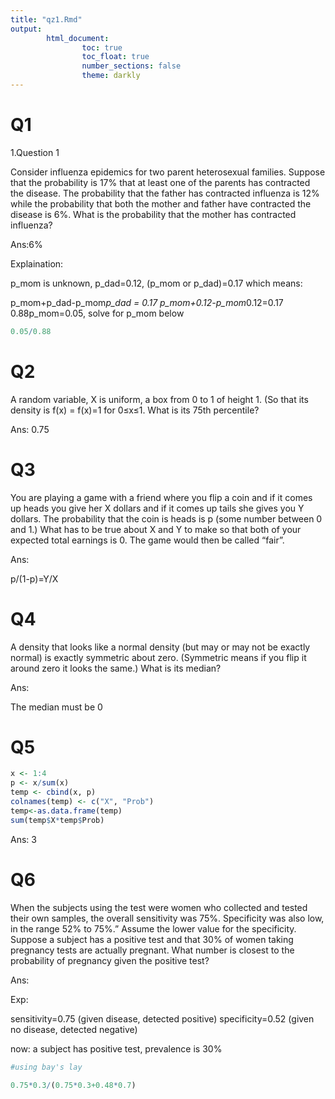 ```yaml
---
title: "qz1.Rmd"
output: 
        html_document:
                toc: true
                toc_float: true
                number_sections: false
                theme: darkly
---
```


# Q1

1.Question 1

Consider influenza epidemics for two parent heterosexual families. Suppose that the probability is 17% that at least one of the parents has contracted the disease. The probability that the father has contracted influenza is 12% while the probability that both the mother and father have contracted the disease is 6%. What is the probability that the mother has contracted influenza?

Ans:6%

Explaination: 

p_mom is unknown, p_dad=0.12, (p_mom or p_dad)=0.17 which means: 

p_mom+p_dad-p_mom*p_dad = 0.17
p_mom+0.12-p_mom*0.12=0.17
0.88p_mom=0.05, solve for p_mom below 
```r
0.05/0.88
```

# Q2 

A random variable, X is uniform, a box from 0 to 1 of height 1. (So that its density is f(x) = f(x)=1 for 0≤x≤1. What is its 75th percentile?

Ans: 0.75 

# Q3

You are playing a game with a friend where you flip a coin and if it comes up heads you give her X dollars and if it comes up tails she gives you Y dollars. The probability that the coin is heads is p (some number between 0 and 1.) What has to be true about X and Y to make so that both of your expected total earnings is 0. The game would then be called “fair”.

Ans: 

p/(1-p)=Y/X

# Q4

A density that looks like a normal density (but may or may not be exactly normal) is exactly symmetric about zero. (Symmetric means if you flip it around zero it looks the same.) What is its median?

Ans:

The median must be 0 

# Q5 

```r
x <- 1:4
p <- x/sum(x)
temp <- cbind(x, p)
colnames(temp) <- c("X", "Prob")
temp<-as.data.frame(temp)
sum(temp$X*temp$Prob)
```

Ans: 3 

# Q6 

When the subjects using the test were women who collected and tested their own samples, the overall sensitivity was 75%. Specificity was also low, in the range 52% to 75%.” Assume the lower value for the specificity. Suppose a subject has a positive test and that 30% of women taking pregnancy tests are actually pregnant. What number is closest to the probability of pregnancy given the positive test?

Ans: 

Exp:

sensitivity=0.75 (given disease, detected positive)
specificity=0.52 (given no disease, detected negative)

now: a subject has positive test, prevalence is 30%

```r
#using bay's lay

0.75*0.3/(0.75*0.3+0.48*0.7)

```

